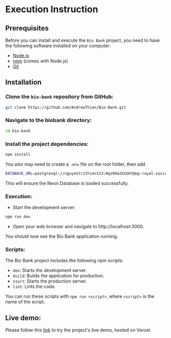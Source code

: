 # Execution Instruction

## Prerequisites

Before you can install and execute the `Bio Bank` project, you need to have the following software installed on your computer:

- [Node.js](https://nodejs.org/en/download/)
- [npm](https://www.npmjs.com/get-npm) (comes with Node.js)
- [Git](https://git-scm.com/downloads)

## Installation

### Clone the `bio-bank` repository from GitHub:

```bash
git clone https://github.com/AndrewThien/Bio-Bank.git
```

### Navigate to the biobank directory:

```bash
cd bio-bank
```

### Install the project dependencies:

```bash
npm install
```

You also may need to create a `.env` file on the root folder, then add

```bash
DATABASE_URL=postgresql://nguyentrithien123:Hqz0da2XSGUY@ep-royal-voice-06161069.us-east-2.aws.neon.tech/Bio-Bank?sslmode=require
```
This will ensure the Neon Database is loaded successfully.

### Execution:

 - Start the development server:

```bash
npm run dev
```

 - Open your web browser and navigate to http://localhost:3000.

You should now see the Bio Bank application running.

### Scripts:
The Bio Bank project includes the following npm scripts:

- `dev`: Starts the development server.
- `build`: Builds the application for production.
- `start`: Starts the production server.
- `lint`: Lints the code.

You can run these scripts with `npm run <script>`, where `<script>` is the name of the script.

## Live demo:

Please follow this [link](https://bio-bank-andrew.vercel.app/) to try the project's live demo, hosted on Vercel.